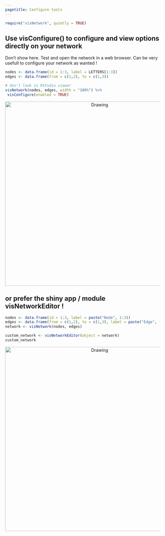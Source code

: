```yaml
---
pagetitle: Configure tools
---
```


```r
require("visNetwork", quietly = TRUE)
```

## Use **visConfigure()** to configure and view options directly on your network

Don't show here. Test and open the network in a web browser. Can be very usefull to configure your network as wanted !

```r
nodes <- data.frame(id = 1:3, label = LETTERS[1:3])
edges <- data.frame(from = c(1,2), to = c(1,3))

# don't look in RStudio viewer
visNetwork(nodes, edges, width = "100%") %>%
 visConfigure(enabled = TRUE)
```

<div style="text-align:center" markdown="1">
<img src="images/ex_configure.png" alt="Drawing" style="width: 600px;"/>
</div>

## or prefer the shiny app / module visNetworkEditor !

```r
nodes <- data.frame(id = 1:3, label = paste("Node", 1:3))
edges <- data.frame(from = c(1,2), to = c(1,3), label = paste("Edge", 1:2))
network <- visNetwork(nodes, edges)

custom_network <- visNetworkEditor(object = network)
custom_network
```

<div style="text-align:center" markdown="1">
<img src="images/ex_editor.png" alt="Drawing" style="width: 600px;"/>
</div>
